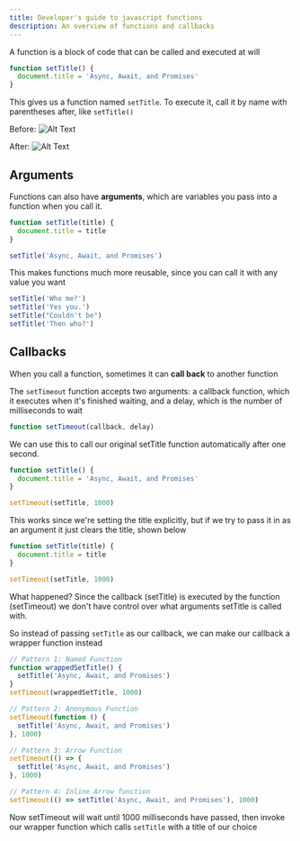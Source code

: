 ```yaml
---
title: Developer's guide to javascript functions
description: An overview of functions and callbacks
---
```


A function is a block of code that can be called and executed at will

```js numbered
function setTitle() {
  document.title = 'Async, Await, and Promises'
}
```

This gives us a function named `setTitle`. To execute it, call it by name with parentheses after, like `setTitle()`

Before: ![Alt Text](https://thepracticaldev.s3.amazonaws.com/i/cn6mlby0h94y0bl7c36n.png)

After: ![Alt Text](https://thepracticaldev.s3.amazonaws.com/i/8c55lbq0t11w1lzc7g41.png)

## Arguments

Functions can also have **arguments**, which are variables you pass into a function when you call it.

```js numbered
function setTitle(title) {
  document.title = title
}

setTitle('Async, Await, and Promises')
```

This makes functions much more reusable, since you can call it with any value you want

```js numbered
setTitle('Who me?')
setTitle('Yes you.')
setTitle("Couldn't be")
setTitle('Then who?')
```

## Callbacks

When you call a function, sometimes it can **call back** to another function

The `setTimeout` function accepts two arguments: a callback function, which it executes when it's finished waiting, and a delay, which is the number of milliseconds to wait

```js numbered
function setTimeout(callback, delay)
```

We can use this to call our original setTitle function automatically after one second.

```js numbered
function setTitle() {
  document.title = 'Async, Await, and Promises'
}

setTimeout(setTitle, 1000)
```

This works since we're setting the title explicitly, but if we try to pass it in as an argument it just clears the title, shown below

```js numbered
function setTitle(title) {
  document.title = title
}

setTimeout(setTitle, 1000)
```

What happened? Since the callback (setTitle) is executed by the function (setTimeout) we don't have control over what arguments setTitle is called with.

So instead of passing `setTitle` as our callback, we can make our callback a wrapper function instead

```js numbered
// Pattern 1: Named Function
function wrappedSetTitle() {
  setTitle('Async, Await, and Promises')
}
setTimeout(wrappedSetTitle, 1000)
```

```js numbered
// Pattern 2: Anonymous Function
setTimeout(function () {
  setTitle('Async, Await, and Promises')
}, 1000)
```

```js numbered
// Pattern 3: Arrow Function
setTimeout(() => {
  setTitle('Async, Await, and Promises')
}, 1000)
```

```js numbered
// Pattern 4: Inline Arrow function
setTimeout(() => setTitle('Async, Await, and Promises'), 1000)
```

Now setTimeout will wait until 1000 milliseconds have passed, then invoke our wrapper function which calls `setTitle` with a title of our choice
